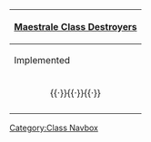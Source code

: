 {| class="mw-collapsible mw-collapsed wikitable" align="center"
! [[:Category:Maestrale Class|Maestrale Class Destroyers]]
|-
! Implemented
|-
| align="center" | {{ShipLink|Maestrale}}{{·}}{{ShipLink|Grecale}}{{·}}{{ShipLink|Libeccio}}{{·}}{{ShipLink|Scirocco}}
|-
|
|}<noinclude>[[Category:Class Navbox]]</noinclude>